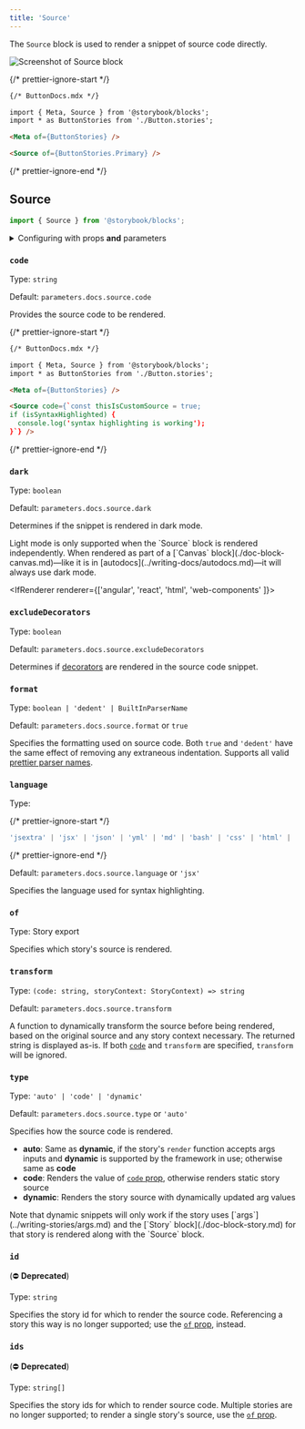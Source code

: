```yaml
---
title: 'Source'
---
```


<YouTubeCallout id="uAA1JvLcl-w" title="Avoid Documentation Nightmares with Storybook's Source Doc Block" params="start=136" />

The `Source` block is used to render a snippet of source code directly.

![Screenshot of Source block](./doc-block-source.png)

{/* prettier-ignore-start */}

```md
{/* ButtonDocs.mdx */}

import { Meta, Source } from '@storybook/blocks';
import * as ButtonStories from './Button.stories';

<Meta of={ButtonStories} />

<Source of={ButtonStories.Primary} />
```

{/* prettier-ignore-end */}

## Source

```js
import { Source } from '@storybook/blocks';
```

<details>
  <summary>Configuring with props <strong>and</strong> parameters</summary>

  ℹ️ Like most blocks, the `Source` block is configured with props in MDX. Many of those props derive their default value from a corresponding [parameter](../writing-stories/parameters.md) in the block's namespace, `parameters.docs.source`.

  The following `language` configurations are equivalent:

  {/* prettier-ignore-start */}

  <CodeSnippets path="api-doc-block-source-parameter.md" />

  {/* prettier-ignore-end */}

  {/* prettier-ignore-start */}

  ```md
  {/* ButtonDocs.mdx */}

  <Source of={ButtonStories.Basic} language="tsx" />
  ```

  {/* prettier-ignore-end */}

  The example above applied the parameter at the [story](../writing-stories/parameters.md#story-parameters) level, but it could also be applied at the [component](../writing-stories/parameters.md#component-parameters) (or meta) level or [project](../writing-stories/parameters.md#global-parameters) level.
</details>

### `code`

Type: `string`

Default: `parameters.docs.source.code`

Provides the source code to be rendered.

{/* prettier-ignore-start */}

```md
{/* ButtonDocs.mdx */}

import { Meta, Source } from '@storybook/blocks';
import * as ButtonStories from './Button.stories';

<Meta of={ButtonStories} />

<Source code={`const thisIsCustomSource = true;
if (isSyntaxHighlighted) {
  console.log('syntax highlighting is working');
}`} />
```

{/* prettier-ignore-end */}

### `dark`

Type: `boolean`

Default: `parameters.docs.source.dark`

Determines if the snippet is rendered in dark mode.

<Callout variant="info" icon="💡">
  Light mode is only supported when the `Source` block is rendered independently. When rendered as part of a [`Canvas` block](./doc-block-canvas.md)—like it is in [autodocs](../writing-docs/autodocs.md)—it will always use dark mode.
</Callout>

<IfRenderer renderer={['angular', 'react', 'html', 'web-components' ]}>
  ### `excludeDecorators`

  Type: `boolean`

  Default: `parameters.docs.source.excludeDecorators`

  Determines if [decorators](../writing-stories/decorators.md) are rendered in the source code snippet.
</IfRenderer>

### `format`

Type: `boolean | 'dedent' | BuiltInParserName`

Default: `parameters.docs.source.format` or `true`

Specifies the formatting used on source code. Both `true` and `'dedent'` have the same effect of removing any extraneous indentation. Supports all valid [prettier parser names](https://prettier.io/docs/en/configuration.html#setting-the-parserdocsenoptionshtmlparser-option).

### `language`

Type:

{/* prettier-ignore-start */}

```ts
'jsextra' | 'jsx' | 'json' | 'yml' | 'md' | 'bash' | 'css' | 'html' | 'tsx' | 'typescript' | 'graphql'
```

{/* prettier-ignore-end */}

Default: `parameters.docs.source.language` or `'jsx'`

Specifies the language used for syntax highlighting.

### `of`

Type: Story export

Specifies which story's source is rendered.

### `transform`

Type: `(code: string, storyContext: StoryContext) => string`

Default: `parameters.docs.source.transform`

A function to dynamically transform the source before being rendered, based on the original source and any story context necessary. The returned string is displayed as-is.
If both [`code`](#code) and `transform` are specified, `transform` will be ignored.

### `type`

Type: `'auto' | 'code' | 'dynamic'`

Default: `parameters.docs.source.type` or `'auto'`

Specifies how the source code is rendered.

* **auto**: Same as **dynamic**, if the story's `render` function accepts args inputs and **dynamic** is supported by the framework in use; otherwise same as **code**
* **code**: Renders the value of [`code` prop](#code), otherwise renders static story source
* **dynamic**: Renders the story source with dynamically updated arg values

<Callout variant="info" icon="💡">
  Note that dynamic snippets will only work if the story uses [`args`](../writing-stories/args.md) and the [`Story` block](./doc-block-story.md) for that story is rendered along with the `Source` block.
</Callout>

### `id`

(⛔️ **Deprecated**)

Type: `string`

Specifies the story id for which to render the source code. Referencing a story this way is no longer supported; use the [`of` prop](#of), instead.

### `ids`

(⛔️ **Deprecated**)

Type: `string[]`

Specifies the story ids for which to render source code. Multiple stories are no longer supported; to render a single story's source, use the [`of` prop](#of).
